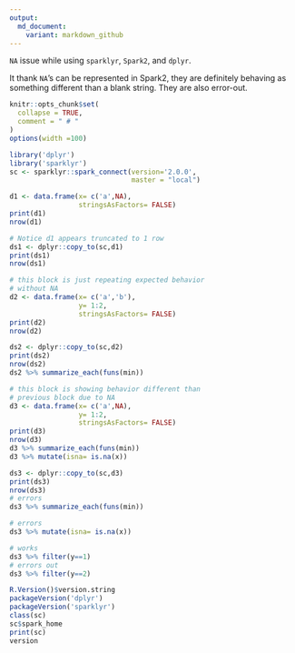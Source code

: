 ```yaml
---
output:
  md_document:
    variant: markdown_github
---
```


`NA` issue while using `sparklyr`, `Spark2`, and `dplyr`.

It thank `NA`'s can be represented in Spark2, they are definitely behaving
as something different than a blank string.  They are also error-out.

<!-- Generated from .Rmd. Please edit that file -->

```r
knitr::opts_chunk$set(
  collapse = TRUE,
  comment = " # "
)
options(width =100)
```

```r
library('dplyr')
library('sparklyr')
sc <- sparklyr::spark_connect(version='2.0.0', 
                              master = "local")
```

```r
d1 <- data.frame(x= c('a',NA), 
                 stringsAsFactors= FALSE)
print(d1)
nrow(d1)

# Notice d1 appears truncated to 1 row
ds1 <- dplyr::copy_to(sc,d1)
print(ds1)
nrow(ds1)
```

```r
# this block is just repeating expected behavior
# without NA
d2 <- data.frame(x= c('a','b'),
                 y= 1:2,
                 stringsAsFactors= FALSE)
print(d2)
nrow(d2)

ds2 <- dplyr::copy_to(sc,d2)
print(ds2)
nrow(ds2)
ds2 %>% summarize_each(funs(min))
```

```r
# this block is showing behavior different than
# previous block due to NA
d3 <- data.frame(x= c('a',NA),
                 y= 1:2,
                 stringsAsFactors= FALSE)
print(d3)
nrow(d3)
d3 %>% summarize_each(funs(min))
d3 %>% mutate(isna= is.na(x))

ds3 <- dplyr::copy_to(sc,d3)
print(ds3)
nrow(ds3)
# errors
ds3 %>% summarize_each(funs(min))
```


```r
# errors
ds3 %>% mutate(isna= is.na(x))
```

```r
# works
ds3 %>% filter(y==1)
# errors out
ds3 %>% filter(y==2)
```

```r
R.Version()$version.string
packageVersion('dplyr')
packageVersion('sparklyr')
class(sc)
sc$spark_home
print(sc)
version
```


